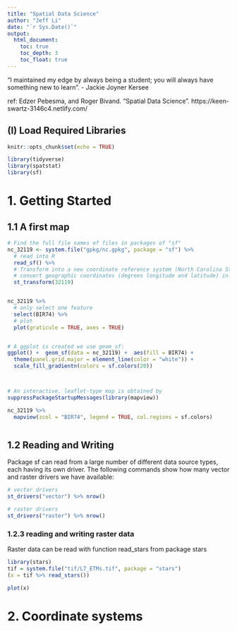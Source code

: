 ```yaml
---
title: "Spatial Data Science"
author: "Jeff Li"
date: "`r Sys.Date()`"
output: 
  html_document: 
    toc: true
    toc_depth: 3
    toc_float: true
---
```


"I maintained my edge by always being a student; you will always have something new to learn". - Jackie Joyner Kersee


ref: Edzer Pebesma, and Roger Bivand. "Spatial Data Science". https://keen-swartz-3146c4.netlify.com/



## (I) Load Required Libraries
```r
knitr::opts_chunk$set(echo = TRUE)

library(tidyverse)
library(spatstat)
library(sf)
```

# 1. Getting Started
## 1.1 A first map

```r
# Find the full file names of files in packages of "sf"
nc_32119 <- system.file("gpkg/nc.gpkg", package = "sf") %>%
  # read into R 
  read_sf() %>%
  # Transform into a new coordinate reference system (North Carolina State Plane, with EPSG code 32119)
  # convert geographic coordinates (degrees longitude and latitude) in to "flat"
  st_transform(32119) 


nc_32119 %>%
  # only select one feature
  select(BIR74) %>%
  # plot
  plot(graticule = TRUE, axes = TRUE)


# A ggplot is created we use geom_sf: 
ggplot() +  geom_sf(data = nc_32119) +  aes(fill = BIR74) +
  theme(panel.grid.major = element_line(color = "white")) +
  scale_fill_gradientn(colors = sf.colors(20))



# An interactive, leaflet-type map is obtained by
suppressPackageStartupMessages(library(mapview))

nc_32119 %>% 
  mapview(zcol = "BIR74", legend = TRUE, col.regions = sf.colors)
```


```r

```


## 1.2 Reading and Writing 

 Package sf can read from a large number of different data source types, each having its own driver. The following commands show how many vector and raster drivers we have available:
 
```r
# vector drivers
st_drivers("vector") %>% nrow()

# raster drivers
st_drivers("raster") %>% nrow() 
```
 
### 1.2.3 reading and writing raster data 

Raster data can be read with function read_stars from package stars

```r
library(stars)
tif = system.file("tif/L7_ETMs.tif", package = "stars")
(x = tif %>% read_stars())

plot(x)

```


# 2. Coordinate systems 




